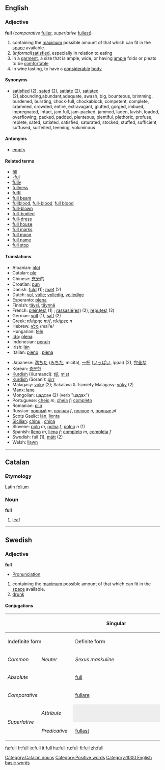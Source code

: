 ==English==

{{rank|soon|almost|thou|218|full|country|course|side}}

=== Adjective ===
'''full''' (''comparative'' [[fuller]], ''superlative'' [[fullest]])
# containing the [[maximum]] possible amount of that which can fit in the [[space]] available.
# (''informal'')[[satisfied]], especially in relation to eating 
# in a [[garment]], a size that is ample, wide, or having [[ample]] folds or pleats to be [[comfortable]]
# in wine tasting, to have a [[considerable]] [[:w:wine|body]]
==== Synonyms ====
*[[satisfied]] (2), [[sated]] (2), [[satiate]] (2), [[satiated]] (2),abounding,abundant,adequate, awash, big, bounteous, brimming, burdened, bursting, chock-full, chockablock, competent, complete, crammed, crowded, entire, extravagant, glutted, gorged, imbued, impregnated, intact, jam full, jam-packed, jammed, laden, lavish, loaded, overflowing, packed, padded, plenteous, plentiful, plethoric, profuse, replete, sated, satiated, satisfied, saturated, stocked, stuffed, sufficient, suffused, surfeited, teeming, voluminous

==== Antonyms ====
*[[empty]]
====Related terms====
*[[fill]]
*[[-ful]]
*[[fully]]
*[[fullness]]
*[[fulfil]]<!-- how related? -->
*[[full beam]]
*[[fullblood]], [[full-blood]], [[full blood]]
*[[full-blown]]
*[[full-bodied]]
*[[full-dress]]
*[[full house]]
*[[full marks]]
*[[full moon]]
*[[full name]]
*[[full stop]]

====Translations====
{{top}}
*Albanian: [[plot]]
*Catalan: [[ple]]
*Chinese: [[充分]]的
*Croatian: [[pun]]
*Danish: [[fuld]] (1); [[mæt]] (2)
*Dutch: [[vol]], [[volle]]; [[volledig]], [[volledige]]
*Esperanto: [[plena]]
*Finnish: [[täysi]], [[täynnä]]
*French: [[plein|plein(es)]] (1) ; [[:fr:rassasier|rassasié(es)]] (2), [[:fr:repaitre|repu(es)]] (2)
*German: [[voll]] (1), [[satt]] (2)
*Greek: [[πλήρης]] ''m/f'', [[πλήρες]] ''n''
*Hebrew: [[מלא]] /mal'e/ 
*Hungarian: [[tele]]
*[[Ido]]: [[plena]]
*Indonesian: [[penuh]]
*Irish: [[lán]]
*Italian: [[pieno]] {{m}}, [[piena]] {{f}}
{{mid}}
*Japanese: [[満ちた]] ([[みちる|みちた]], micita), [[一杯]] ([[いっぱい]], ippai) (2), [[完全]]な
*Korean: [[충분한]]
*[[Kurdish]] (Kurmancî): [[tijî]], [[mişt]]
*[[Kurdish]] (Soranî): [[pirr]]
*Malagasy: [[:mg:voky|voky]] (2); Sakalava & Tsimiety Malagasy: [[:mg:voky|vôky]] (2)
*Manx: [[lane#Manx|lane]]
*Mongolian: цадсан (2) (verb "цадах")
*Portuguese: [[cheio]] ''m'', [[cheia]] ''f''; [[completo]]
*Romanian: [[plin]]
*Russian: [[полный]] ''m'', [[полная]] ''f'', [[полное]] ''n'', [[полные]] ''pl''
*Scots Gaelic: [[làn]], [[lìonta]]
*[[Sicilian]]: [[chinu]] {{m}}, [[china]] {{f}}
*Slovene: [[poln]] ''m'', [[polna]] ''f'', [[polno]] ''n'' (1)
*Spanish: [[lleno]] ''m'', [[llena]] ''f''; [[completo]] ''m'', [[completa]] ''f''
*Swedish: full (1), [[mätt]] (2)
*Welsh: [[llawn]]
{{bottom}}

----

==Catalan==
===Etymology===
Latin [[folium]]
===Noun===
'''full'''

# [[leaf]]

[[Category:Catalan nouns]]

----

==Swedish==
===Adjective===
'''full'''
*[[Wiktionary:Swedish_pronunciation|Pronunciation]] {{IPA|/fɵl/}} {{Audio|sv-full.ogg|Audio}}
#containing the [[maximum]] possible amount of that which can fit in the [[space]] available.
#[[drunk]]
====Conjugations====
{| border=1 cellspacing=0 
|- bgcolor="#FFFFF0" align=center
! rowspan=3 colspan=2 |
! colspan=4 width=400 | Singular
! rowspan=3 width=100 | Plural
|- bgcolor="#FFFFF0" align=center
! colspan=2 width=200 | Indefinite form
! colspan=2 width=200 | Definite form
|- bgcolor="#FFFFF0" align=center
| width=100 | ''Common''
| width=100 | ''Neuter''
| width=100 | ''Sexus maskuline''
| width=100 | ''Other sexus''
|- align=center
| bgcolor="#FFFFF0" colspan=2 width=120 | ''Absolute''
| [[full]]
| [[fullt]]
| [[fulle]]
| [[fulla]]
| [[fulla]]
|- align=center
| bgcolor="#FFFFF0" colspan=2 | ''Comparative''
| colspan=7 | [[fullare]]
|- align=center
| bgcolor="#FFFFF0" rowspan=2 width=60 | ''Superlative''
| bgcolor="#FFFFF0" width=60 | ''Attribute''
| colspan=2 style="background:#eeeeee" |  
| [[fullaste]]
| [[fullaste]]
| [[fullaste]]
|- align=center 
| bgcolor="#FFFFF0" width=60 | ''Predicative''
| colspan=5 | [[fullast]]
|}

{{BE-ready}}
[[Category:Positive words]]
[[Category:1000 English basic words]]

[[fa:full]]
[[fr:full]]
[[io:full]]
[[it:full]]
[[hu:full]]
[[ru:full]]
[[fi:full]]
[[zh:full]]
